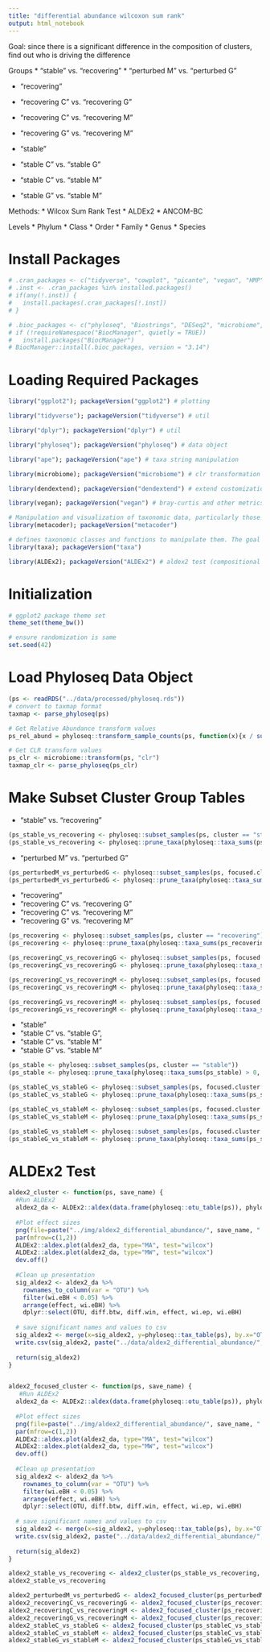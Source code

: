 ```yaml
---
title: "differential abundance wilcoxon sum rank"
output: html_notebook
---
```


Goal: since there is a significant difference in the composition of clusters, find out who is driving the difference

Groups
* "stable" vs. "recovering"
* "perturbed M" vs. "perturbed G"

* "recovering"
* "recovering C" vs. "recovering G"
* "recovering C" vs. "recovering M"
* "recovering G" vs. "recovering M"

* "stable"
* "stable C" vs. "stable G" 
* "stable C" vs. "stable M"
* "stable G" vs. "stable M"

Methods:
* Wilcox Sum Rank Test
* ALDEx2
* ANCOM-BC

Levels
* Phylum
* Class
* Order
* Family
* Genus
* Species

# Install Packages

```r
# .cran_packages <- c("tidyverse", "cowplot", "picante", "vegan", "HMP", "dendextend", "rms", "devtools")
# .inst <- .cran_packages %in% installed.packages()
# if(any(!.inst)) {
#   install.packages(.cran_packages[!.inst])
# }
```

```r
# .bioc_packages <- c("phyloseq", "Biostrings", "DESeq2", "microbiome", "metagenomeSeq", "ALDEx2")
# if (!requireNamespace("BiocManager", quietly = TRUE))
#   install.packages("BiocManager")
# BiocManager::install(.bioc_packages, version = "3.14")
```

# Loading Required Packages

```r
library("ggplot2"); packageVersion("ggplot2") # plotting
```
```r
library("tidyverse"); packageVersion("tidyverse") # util              
```
```r
library("dplyr"); packageVersion("dplyr") # util
```
```r
library("phyloseq"); packageVersion("phyloseq") # data object                 
```
```r
library("ape"); packageVersion("ape") # taxa string manipulation
```
```r
library(microbiome); packageVersion("microbiome") # clr transformation
```
```r
library(dendextend); packageVersion("dendextend") # extend customization of dendograms
```
```r
library(vegan); packageVersion("vegan") # bray-curtis and other metrics
```

```r
# Manipulation and visualization of taxonomic data, particularly those from amplicon metagenomics research. (Foster, Sharpton, and Grünwald 2017)
library(metacoder); packageVersion("metacoder")
```
```r
# defines taxonomic classes and functions to manipulate them. The goal is to use these classes as low level fundamental taxonomic classes that other R packages can build on and use. This is used by metacoder. 
library(taxa); packageVersion("taxa")
```
```r
library(ALDEx2); packageVersion("ALDEx2") # aldex2 test (compositional differential abundance)
```



# Initialization

```r
# ggplot2 package theme set
theme_set(theme_bw())

# ensure randomization is same
set.seed(42)
```

# Load Phyloseq Data Object
```r
(ps <- readRDS("../data/processed/phyloseq.rds"))
# convert to taxmap format 
taxmap <- parse_phyloseq(ps)

# Get Relative Abundance transform values
ps_rel_abund = phyloseq::transform_sample_counts(ps, function(x){x / sum(x)})

# Get CLR transform values
ps_clr <- microbiome::transform(ps, "clr")
taxmap_clr <- parse_phyloseq(ps_clr)
```

# Make Subset Cluster Group Tables

* "stable" vs. "recovering"
```r
(ps_stable_vs_recovering <- phyloseq::subset_samples(ps, cluster == "stable" | cluster == "recovering"))
(ps_stable_vs_recovering <- phyloseq::prune_taxa(phyloseq::taxa_sums(ps_stable_vs_recovering) > 0, ps_stable_vs_recovering))
```

* "perturbed M" vs. "perturbed G"
```r
(ps_perturbedM_vs_perturbedG <- phyloseq::subset_samples(ps, focused.cluster == "perturbed M" | focused.cluster == "perturbed G"))
(ps_perturbedM_vs_perturbedG <- phyloseq::prune_taxa(phyloseq::taxa_sums(ps_perturbedM_vs_perturbedG) > 0, ps_perturbedM_vs_perturbedG))
```
* "recovering"
* "recovering C" vs. "recovering G"
* "recovering C" vs. "recovering M"
* "recovering G" vs. "recovering M"
```r
(ps_recovering <- phyloseq::subset_samples(ps, cluster == "recovering"))
(ps_recovering <- phyloseq::prune_taxa(phyloseq::taxa_sums(ps_recovering) > 0, ps_recovering))

(ps_recoveringC_vs_recoveringG <- phyloseq::subset_samples(ps, focused.cluster == "recovering C" | focused.cluster == "recovering G"))
(ps_recoveringC_vs_recoveringG <- phyloseq::prune_taxa(phyloseq::taxa_sums(ps_recoveringC_vs_recoveringG) > 0, ps_recoveringC_vs_recoveringG))

(ps_recoveringC_vs_recoveringM <- phyloseq::subset_samples(ps, focused.cluster == "recovering C" | focused.cluster == "recovering M"))
(ps_recoveringC_vs_recoveringM <- phyloseq::prune_taxa(phyloseq::taxa_sums(ps_recoveringC_vs_recoveringM) > 0, ps_recoveringC_vs_recoveringM))

(ps_recoveringG_vs_recoveringM <- phyloseq::subset_samples(ps, focused.cluster == "recovering G" | focused.cluster == "recovering M"))
(ps_recoveringG_vs_recoveringM <- phyloseq::prune_taxa(phyloseq::taxa_sums(ps_recoveringG_vs_recoveringM) > 0, ps_recoveringG_vs_recoveringM))
```
* "stable"
* "stable C" vs. "stable G", 
* "stable C" vs. "stable M"
* "stable G" vs. "stable M"
```r
(ps_stable <- phyloseq::subset_samples(ps, cluster == "stable"))
(ps_stable <- phyloseq::prune_taxa(phyloseq::taxa_sums(ps_stable) > 0, ps_stable))

(ps_stableC_vs_stableG <- phyloseq::subset_samples(ps, focused.cluster == "stable C" | focused.cluster == "stable G"))
(ps_stableC_vs_stableG <- phyloseq::prune_taxa(phyloseq::taxa_sums(ps_stableC_vs_stableG) > 0, ps_stableC_vs_stableG))

(ps_stableC_vs_stableM <- phyloseq::subset_samples(ps, focused.cluster == "stable C" | focused.cluster == "stable M"))
(ps_stableC_vs_stableM <- phyloseq::prune_taxa(phyloseq::taxa_sums(ps_stableC_vs_stableM) > 0, ps_stableC_vs_stableM))

(ps_stableG_vs_stableM <- phyloseq::subset_samples(ps, focused.cluster == "stable G" | focused.cluster == "stable M"))
(ps_stableG_vs_stableM <- phyloseq::prune_taxa(phyloseq::taxa_sums(ps_stableG_vs_stableM) > 0, ps_stableG_vs_stableM))
```

# ALDEx2 Test

```r
aldex2_cluster <- function(ps, save_name) {
  #Run ALDEx2
  aldex2_da <- ALDEx2::aldex(data.frame(phyloseq::otu_table(ps)), phyloseq::sample_data(ps)$cluster, test="t", effect = TRUE, denom="iqlr")
  
  #Plot effect sizes
  png(file=paste("../img/aldex2_differential_abundance/", save_name, ".png", sep=""))
  par(mfrow=c(1,2))
  ALDEx2::aldex.plot(aldex2_da, type="MA", test="wilcox")
  ALDEx2::aldex.plot(aldex2_da, type="MW", test="wilcox")
  dev.off()
  
  #Clean up presentation
  sig_aldex2 <- aldex2_da %>%
    rownames_to_column(var = "OTU") %>%
    filter(wi.eBH < 0.05) %>%
    arrange(effect, wi.eBH) %>%
    dplyr::select(OTU, diff.btw, diff.win, effect, wi.ep, wi.eBH)
  
  # save significant names and values to csv
  sig_aldex2 <- merge(x=sig_aldex2, y=phyloseq::tax_table(ps), by.x="OTU", by.y=0, all.x=TRUE)
  write.csv(sig_aldex2, paste("../data/aldex2_differential_abundance/", save_name, ".csv", sep=""))
  
  return(sig_aldex2)
}


aldex2_focused_cluster <- function(ps, save_name) {
   #Run ALDEx2
  aldex2_da <- ALDEx2::aldex(data.frame(phyloseq::otu_table(ps)), phyloseq::sample_data(ps)$focused.cluster, test="t", effect = TRUE, denom="iqlr")
  
  #Plot effect sizes
  png(file=paste("../img/aldex2_differential_abundance/", save_name, ".png", sep=""))
  par(mfrow=c(1,2))
  ALDEx2::aldex.plot(aldex2_da, type="MA", test="wilcox")
  ALDEx2::aldex.plot(aldex2_da, type="MW", test="wilcox")
  dev.off()
  
  #Clean up presentation
  sig_aldex2 <- aldex2_da %>%
    rownames_to_column(var = "OTU") %>%
    filter(wi.eBH < 0.05) %>%
    arrange(effect, wi.eBH) %>%
    dplyr::select(OTU, diff.btw, diff.win, effect, wi.ep, wi.eBH)
  
  # save significant names and values to csv
  sig_aldex2 <- merge(x=sig_aldex2, y=phyloseq::tax_table(ps), by.x="OTU", by.y=0, all.x=TRUE)
  write.csv(sig_aldex2, paste("../data/aldex2_differential_abundance/", save_name, ".csv", sep=""))
  
  return(sig_aldex2)
}
```

```r
aldex2_stable_vs_recovering <- aldex2_cluster(ps_stable_vs_recovering, "stable_vs_recovering")
aldex2_stable_vs_recovering
```

```r
aldex2_perturbedM_vs_perturbedG <- aldex2_focused_cluster(ps_perturbedM_vs_perturbedG, "perturbedM_vs_perturbedG")
aldex2_recoveringC_vs_recoveringG <- aldex2_focused_cluster(ps_recoveringC_vs_recoveringG, "recoveringC_vs_recoveringG")
aldex2_recoveringC_vs_recoveringM <- aldex2_focused_cluster(ps_recoveringC_vs_recoveringM, "recoveringC_vs_recoveringM")
aldex2_recoveringG_vs_recoveringM <- aldex2_focused_cluster(ps_recoveringG_vs_recoveringM, "recoveringG_vs_recoveringM")
aldex2_stableC_vs_stableG <- aldex2_focused_cluster(ps_stableC_vs_stableG, "stableC_vs_stableG")
aldex2_stableC_vs_stableM <- aldex2_focused_cluster(ps_stableC_vs_stableM, "stableC_vs_stableM")
aldex2_stableG_vs_stableM <- aldex2_focused_cluster(ps_stableG_vs_stableM, "stableG_vs_stableM")
```

